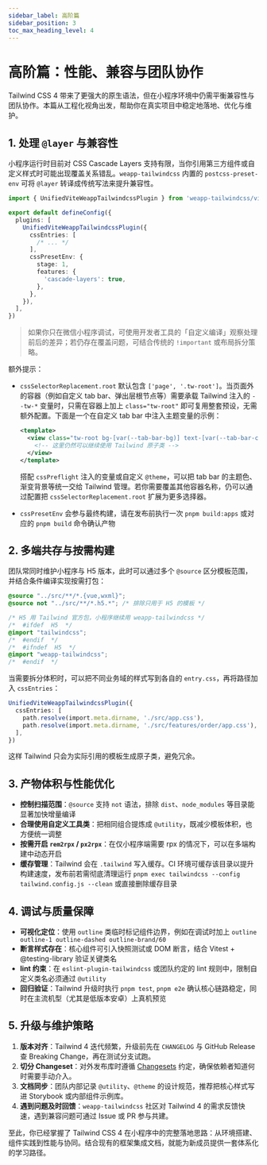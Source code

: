 ```yaml
---
sidebar_label: 高阶篇
sidebar_position: 3
toc_max_heading_level: 4
---
```


# 高阶篇：性能、兼容与团队协作

Tailwind CSS 4 带来了更强大的原生语法，但在小程序环境中仍需平衡兼容性与团队协作。本篇从工程化视角出发，帮助你在真实项目中稳定地落地、优化与维护。

## 1. 处理 `@layer` 与兼容性

小程序运行时目前对 CSS Cascade Layers 支持有限，当你引用第三方组件或自定义样式时可能出现覆盖关系错乱。`weapp-tailwindcss` 内置的 `postcss-preset-env` 可将 `@layer` 转译成传统写法来提升兼容性。

```ts title="vite.config.ts"
import { UnifiedViteWeappTailwindcssPlugin } from 'weapp-tailwindcss/vite'

export default defineConfig({
  plugins: [
    UnifiedViteWeappTailwindcssPlugin({
      cssEntries: [
        /* ... */
      ],
      cssPresetEnv: {
        stage: 1,
        features: {
          'cascade-layers': true,
        },
      },
    }),
  ],
})
```

> 如果你只在微信小程序调试，可使用开发者工具的「自定义编译」观察处理前后的差异；若仍存在覆盖问题，可结合传统的 `!important` 或布局拆分策略。

额外提示：

- `cssSelectorReplacement.root` 默认包含 `['page', '.tw-root']`。当页面外的容器（例如自定义 tab bar、弹出层根节点等）需要承载 Tailwind 注入的 `--tw-*` 变量时，只需在容器上加上 `class="tw-root"` 即可复用整套预设，无需额外配置。下面是一个在自定义 tab bar 中注入主题变量的示例：

  ```xml title="custom-tab-bar/index.mpx"
  <template>
    <view class="tw-root bg-[var(--tab-bar-bg)] text-[var(--tab-bar-color)]">
      <!-- 这里仍然可以继续使用 Tailwind 原子类 -->
    </view>
  </template>
  ```

  搭配 `cssPreflight` 注入的变量或自定义 `@theme`，可以把 tab bar 的主题色、渐变背景等统一交给 Tailwind 管理。若你需要覆盖其他容器名称，仍可以通过配置把 `cssSelectorReplacement.root` 扩展为更多选择器。

- `cssPresetEnv` 会参与最终构建，请在发布前执行一次 `pnpm build:apps` 或对应的 `pnpm build` 命令确认产物

## 2. 多端共存与按需构建

团队常同时维护小程序与 H5 版本，此时可以通过多个 `@source` 区分模板范围，并结合条件编译实现按需打包：

```css title="src/app.css"
@source "../src/**/*.{vue,wxml}";
@source not "../src/**/*.h5.*"; /* 排除只用于 H5 的模板 */

/* H5 用 Tailwind 官方包，小程序继续用 weapp-tailwindcss */
/*  #ifdef  H5  */
@import "tailwindcss";
/*  #endif  */
/*  #ifndef  H5  */
@import "weapp-tailwindcss";
/*  #endif  */
```

当需要拆分体积时，可以把不同业务域的样式写到各自的 `entry.css`，再将路径加入 `cssEntries`：

```ts
UnifiedViteWeappTailwindcssPlugin({
  cssEntries: [
    path.resolve(import.meta.dirname, './src/app.css'),
    path.resolve(import.meta.dirname, './src/features/order/app.css'),
  ],
})
```

这样 Tailwind 只会为实际引用的模板生成原子类，避免冗余。

## 3. 产物体积与性能优化

- **控制扫描范围**：`@source` 支持 `not` 语法，排除 `dist`、`node_modules` 等目录能显著加快增量编译
- **合理使用自定义工具类**：把相同组合提炼成 `@utility`，既减少模板体积，也方便统一调整
- **按需开启 `rem2rpx` / `px2rpx`**：在仅小程序端需要 rpx 的情况下，可以在多端构建中动态开启
- **缓存管理**：Tailwind 会在 `.tailwind` 写入缓存。CI 环境可缓存该目录以提升构建速度，发布前若需彻底清理运行 `pnpm exec tailwindcss --config tailwind.config.js --clean` 或直接删除缓存目录

## 4. 调试与质量保障

- **可视化定位**：使用 `outline` 类临时标记组件边界，例如在调试时加上 `outline outline-1 outline-dashed outline-brand/60`
- **断言样式存在**：核心组件可引入快照测试或 DOM 断言，结合 Vitest + @testing-library 验证关键类名
- **lint 约束**：在 `eslint-plugin-tailwindcss` 或团队约定的 lint 规则中，限制自定义类名必须通过 `@utility`
- **回归验证**：Tailwind 升级时执行 `pnpm test`, `pnpm e2e` 确认核心链路稳定，同时在主流机型（尤其是低版本安卓）上真机预览

## 5. 升级与维护策略

1. **版本对齐**：Tailwind 4 迭代频繁，升级前先在 `CHANGELOG` 与 GitHub Release 查 Breaking Change，再在测试分支试跑。
2. **切分 Changeset**：对外发布库时遵循 [Changesets](https://github.com/changesets/changesets) 约定，确保依赖者知道何时需要手动介入。
3. **文档同步**：团队内部记录 `@utility`、`@theme` 的设计规范，推荐把核心样式写进 Storybook 或内部组件示例库。
4. **遇到问题及时回馈**：`weapp-tailwindcss` 社区对 Tailwind 4 的需求反馈快速，遇到兼容问题可通过 Issue 或 PR 参与共建。

至此，你已经掌握了 Tailwind CSS 4 在小程序中的完整落地思路：从环境搭建、组件实践到性能与协同。结合现有的框架集成文档，就能为新成员提供一套体系化的学习路径。

